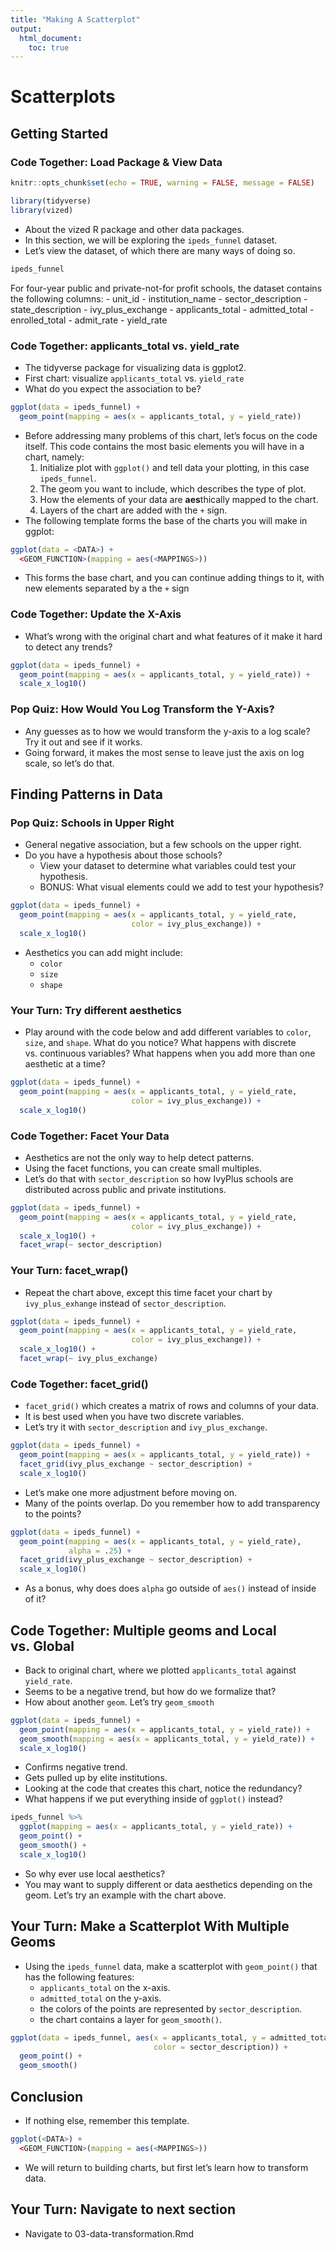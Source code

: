 ```yaml
---
title: "Making A Scatterplot"
output:
  html_document:
    toc: true
---
```


# Scatterplots

## Getting Started

### Code Together: Load Package & View Data

```r
knitr::opts_chunk$set(echo = TRUE, warning = FALSE, message = FALSE)

library(tidyverse)
library(vized)

```

- About the vized R package and other data packages.
- In this section, we will be exploring the `ipeds_funnel` dataset.
- Let's view the dataset, of which there are many ways of doing so.

```r

ipeds_funnel

```

For four-year public and private-not-for profit schools, the dataset contains the following columns:
    - unit_id
    - institution_name
    - sector_description
    - state_description
    - ivy_plus_exchange
    - applicants_total
    - admitted_total
    - enrolled_total
    - admit_rate
    - yield_rate
    
### Code Together: applicants_total vs. yield_rate

- The tidyverse package for visualizing data is ggplot2.
- First chart: visualize `applicants_total` vs. `yield_rate`
- What do you expect the association to be?


```r

ggplot(data = ipeds_funnel) +
  geom_point(mapping = aes(x = applicants_total, y = yield_rate)) 

```

- Before addressing many problems of this chart, let's focus on the code itself.
This code contains the most basic elements you will have in a chart, namely:
  1. Initialize plot with `ggplot()` and tell data your plotting, in this case `ipeds_funnel`. 
  2. The geom you want to include, which describes the type of plot.
  3. How the elements of your data are **aes**thically mapped to the chart. 
  4. Layers of the chart are added with the `+` sign.

- The following template forms the base of the charts you will make in ggplot:

```r

ggplot(data = <DATA>) + 
  <GEOM_FUNCTION>(mapping = aes(<MAPPINGS>))

```

- This forms the base chart, and you can continue adding things to it, with new elements separated by a the `+` sign

### Code Together: Update the X-Axis

- What's wrong with the original chart and what features of it make it hard to detect any trends?

```r

ggplot(data = ipeds_funnel) +
  geom_point(mapping = aes(x = applicants_total, y = yield_rate)) +
  scale_x_log10()

```

### Pop Quiz: How Would You Log Transform the Y-Axis?

- Any guesses as to how we would transform the y-axis to a log scale? Try it out and see if it works.
- Going forward, it makes the most sense to leave just the axis on log scale, so let's do that.

## Finding Patterns in Data

### Pop Quiz: Schools in Upper Right

- General negative association, but a few schools on the upper right.
- Do you have a hypothesis about those schools?
    - View your dataset to determine what variables could test your hypothesis.
    - BONUS: What visual elements could we add to test your hypothesis?

```r

ggplot(data = ipeds_funnel) +
  geom_point(mapping = aes(x = applicants_total, y = yield_rate, 
                           color = ivy_plus_exchange)) +
  scale_x_log10()

```

- Aesthetics you can add might include:
    - `color`
    - `size`
    - `shape`
    
### Your Turn: Try different aesthetics
    
-  Play around with the code below and add different variables to `color`, `size`, and `shape`. What do you notice? What happens with discrete vs. continuous variables? What happens when you add more than one aesthetic at a time?

```r

ggplot(data = ipeds_funnel) +
  geom_point(mapping = aes(x = applicants_total, y = yield_rate, 
                           color = ivy_plus_exchange)) +
  scale_x_log10()

```

### Code Together: Facet Your Data

- Aesthetics are not the only way to help detect patterns. 
- Using the facet functions, you can create small multiples.
- Let's do that with `sector_description` so how IvyPlus schools are distributed across public and private institutions.


```r

ggplot(data = ipeds_funnel) +
  geom_point(mapping = aes(x = applicants_total, y = yield_rate, 
                           color = ivy_plus_exchange)) +
  scale_x_log10() +
  facet_wrap(~ sector_description) 

```

### Your Turn: facet_wrap()

- Repeat the chart above, except this time facet your chart by `ivy_plus_exhange` instead of `sector_description`.

```r

ggplot(data = ipeds_funnel) +
  geom_point(mapping = aes(x = applicants_total, y = yield_rate, 
                           color = ivy_plus_exchange)) +
  scale_x_log10() +
  facet_wrap(~ ivy_plus_exchange) 

```


### Code Together: facet_grid() 

- `facet_grid()` which creates a matrix of rows and columns of your data.
- It is best used when you have two discrete variables.
- Let's try it with `sector_description` and `ivy_plus_exchange`.


```r

ggplot(data = ipeds_funnel) +
  geom_point(mapping = aes(x = applicants_total, y = yield_rate)) +
  facet_grid(ivy_plus_exchange ~ sector_description) +
  scale_x_log10()

```

- Let's make one more adjustment before moving on.
- Many of the points overlap. Do you remember how to add transparency to the points?

```r

ggplot(data = ipeds_funnel) +
  geom_point(mapping = aes(x = applicants_total, y = yield_rate), 
             alpha = .25) +
  facet_grid(ivy_plus_exchange ~ sector_description) +
  scale_x_log10()

```

- As a bonus, why does does `alpha` go outside of `aes()` instead of inside of it?

## Code Together: Multiple geoms and Local vs. Global

- Back to original chart, where we plotted `applicants_total` against `yield_rate`. 
- Seems to be a negative trend, but how do we formalize that?
- How about another `geom`. Let's try `geom_smooth`

```r

ggplot(data = ipeds_funnel) +
  geom_point(mapping = aes(x = applicants_total, y = yield_rate)) +
  geom_smooth(mapping = aes(x = applicants_total, y = yield_rate)) +
  scale_x_log10()  

```

- Confirms negative trend.
- Gets pulled up by elite institutions.
- Looking at the code that creates this chart, notice the redundancy?
- What happens if we put everything inside of `ggplot()` instead?

```r

ipeds_funnel %>% 
  ggplot(mapping = aes(x = applicants_total, y = yield_rate)) +
  geom_point() +
  geom_smooth() +
  scale_x_log10()  

```

- So why ever use local aesthetics? 
- You may want to supply different or data aesthetics depending on the geom. Let's try an example with the chart above.

## Your Turn: Make a Scatterplot With Multiple Geoms

- Using the `ipeds_funnel` data, make a scatterplot with `geom_point()` that has the following features:
    - `applicants_total` on the x-axis.
    - `admitted_total` on the y-axis.
    - the colors of the points are represented by `sector_description`.
    - the chart contains a layer for `geom_smooth()`.
    
```r

ggplot(data = ipeds_funnel, aes(x = applicants_total, y = admitted_total, 
                                color = sector_description)) +
  geom_point() +
  geom_smooth()

```


## Conclusion

- If nothing else, remember this template.

```r

ggplot(<DATA>) + 
  <GEOM_FUNCTION>(mapping = aes(<MAPPINGS>))

```

- We will return to building charts, but first let's learn how to transform data.

## Your Turn: Navigate to next section

- Navigate to 03-data-transformation.Rmd

